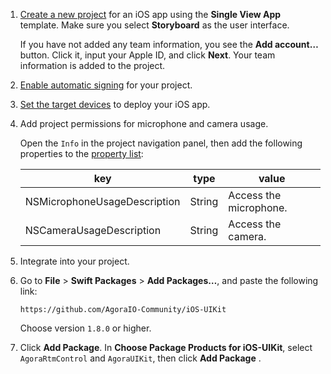 <PlatformWrapper platform="ios">

1.  [Create a new project](https://help.apple.com/xcode/mac/current/#/dev07db0e578) for an iOS app using the **Single View App** template. Make sure you select **Storyboard** as the user interface.

    If you have not added any team information, you see the **Add account…** button. Click it, input your Apple ID, and click **Next**. Your team information is added to the project.

2.  [Enable automatic signing](https://help.apple.com/xcode/mac/current/#/dev23aab79b4) for your project.

3.  [Set the target devices](https://help.apple.com/xcode/mac/current/#/deve69552ee5) to deploy your iOS app.

4.  Add project permissions for microphone and camera usage.

    Open the `Info` in the project navigation panel, then add the following properties to the [property list](https://help.apple.com/xcode/mac/current/#/dev3f399a2a6):

    | key                          | type   | value                  |
    |------------------------------|--------|------------------------|
    | NSMicrophoneUsageDescription | String | Access the microphone. |
    | NSCameraUsageDescription     | String | Access the camera.     |

5.  Integrate <Vg k="UIK" /> into your project.

6.  Go to **File** &gt; **Swift Packages** &gt; **Add Packages…​**, and paste the following link:

    ``` terminal
    https://github.com/AgoraIO-Community/iOS-UIKit
    ```

    Choose version `1.8.0` or higher.

7.  Click **Add Package**. In **Choose Package Products for iOS-UIKit**, select `AgoraRtmControl` and `AgoraUIKit`, then click **Add Package** .
</PlatformWrapper>
